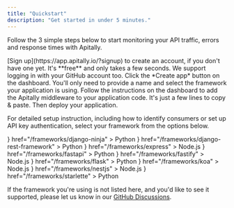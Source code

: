 ```yaml
---
title: "Quickstart"
description: "Get started in under 5 minutes."
---
```


Follow the 3 simple steps below to start monitoring your API traffic, errors and response times with Apitally.

<Steps>
  <Step icon="user" iconType="regular" title="Log in to our dashboard">
    [Sign up](https://app.apitally.io/?signup) to create an account, if you
    don't have one yet. It's **free** and only takes a few seconds. We support
    logging in with your GitHub account too.
  </Step>
  <Step icon="plus" iconType="regular" title="Create app">
    Click the *Create app* button on the dashboard. You'll only need to provide
    a name and select the framework your application is using.
  </Step>
  <Step
    icon="code-pull-request"
    iconType="regular"
    title="Add middleware to your application code"
  >
    Follow the instructions on the dashboard to add the Apitally middleware to
    your application code. It's just a few lines to copy & paste. Then deploy
    your application.
  </Step>
</Steps>

For detailed setup instruction, including how to identify consumers or set up API key authentication, select your framework from the options below.

<CardGroup cols={3}>
  <Card
    title="Django Ninja"
    icon={
      <img
        src="https://assets.apitally.io/frameworks/django-icon.svg"
        style={{ height: "32px", maxWidth: "unset" }}
        alt="Django icon"
      />
    }
    href="/frameworks/django-ninja"
  >
    Python
  </Card>
  <Card
    title="Django REST Framework"
    icon={
      <img
        src="https://assets.apitally.io/frameworks/django-icon.svg"
        style={{ height: "32px", maxWidth: "unset" }}
        alt="Django icon"
      />
    }
    href="/frameworks/django-rest-framework"
  >
    Python
  </Card>
  <Card
    title="Express"
    icon={
      <img
        src="https://assets.apitally.io/frameworks/express-icon.svg"
        style={{ height: "32px", maxWidth: "unset" }}
        alt="Express icon"
      />
    }
    href="/frameworks/express"
  >
    Node.js
  </Card>
  <Card
    title="FastAPI"
    icon={
      <img
        src="https://assets.apitally.io/frameworks/fastapi-icon.svg"
        style={{ height: "32px", maxWidth: "unset" }}
        alt="FastAPI icon"
      />
    }
    href="/frameworks/fastapi"
  >
    Python
  </Card>
  <Card
    title="Fastify"
    icon={
      <img
        src="https://assets.apitally.io/frameworks/fastify-icon.svg"
        style={{ height: "32px", maxWidth: "unset" }}
        alt="Fastify icon"
      />
    }
    href="/frameworks/fastify"
  >
    Node.js
  </Card>
  <Card
    title="Flask"
    icon={
      <img
        src="https://assets.apitally.io/frameworks/flask-icon.svg"
        style={{ height: "32px", maxWidth: "unset" }}
        alt="Flask icon"
      />
    }
    href="/frameworks/flask"
  >
    Python
  </Card>
  <Card
    title="Koa"
    icon={
      <img
        src="https://assets.apitally.io/frameworks/koa-icon.svg"
        style={{ height: "32px", maxWidth: "unset" }}
        alt="Koa icon"
      />
    }
    href="/frameworks/koa"
  >
    Node.js
  </Card>
  <Card
    title="NestJS"
    icon={
      <img
        src="https://assets.apitally.io/frameworks/nestjs-icon.svg"
        style={{ height: "32px", maxWidth: "unset" }}
        alt="NestJS icon"
      />
    }
    href="/frameworks/nestjs"
  >
    Node.js
  </Card>
  <Card
    title="Starlette"
    icon={
      <img
        src="https://assets.apitally.io/frameworks/starlette-icon.svg"
        style={{ height: "32px", maxWidth: "unset" }}
        alt="Starlette icon"
      />
    }
    href="/frameworks/starlette"
  >
    Python
  </Card>
</CardGroup>

If the framework you're using is not listed here, and you'd like to see it supported, please let us know in our [GitHub Discussions](https://github.com/orgs/apitally/discussions/categories/feedback-ideas).
